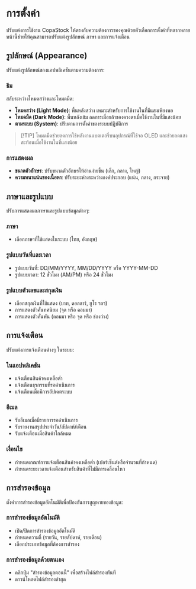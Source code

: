 # การตั้งค่า 

ปรับแต่งการใช้งาน CopaStock ให้ตรงกับความต้องการของคุณด้วยตัวเลือกการตั้งค่าที่หลากหลาย หน้านี้ช่วยให้คุณสามารถปรับแต่งรูปลักษณ์ ภาษา และการแจ้งเตือน

## รูปลักษณ์ (Appearance)

ปรับแต่งรูปลักษณ์ของแอปพลิเคชันตามความต้องการ:

### ธีม
สลับระหว่างโหมดสว่างและโหมดมืด:
- **โหมดสว่าง (Light Mode)**: พื้นหลังสว่าง เหมาะสำหรับการใช้งานในที่มีแสงเพียงพอ
- **โหมดมืด (Dark Mode)**: พื้นหลังเข้ม ลดการเมื่อยล้าของดวงตาเมื่อใช้งานในที่มีแสงน้อย
- **ตามระบบ (System)**: ปรับตามการตั้งค่าของระบบปฏิบัติการ

> [!TIP] โหมดมืดช่วยลดการใช้พลังงานแบตเตอรี่บนอุปกรณ์ที่ใช้จอ OLED และช่วยลดแสงสะท้อนเมื่อใช้งานในที่แสงน้อย

### การแสดงผล
- **ขนาดตัวอักษร**: ปรับขนาดตัวอักษรให้อ่านง่ายขึ้น (เล็ก, กลาง, ใหญ่)
- **ความหนาแน่นของเนื้อหา**: ปรับระยะห่างระหว่างองค์ประกอบ (แน่น, กลาง, กระจาย)

## ภาษาและรูปแบบ

ปรับการแสดงผลภาษาและรูปแบบข้อมูลต่างๆ:

### ภาษา
- เลือกภาษาที่ใช้แสดงในระบบ (ไทย, อังกฤษ)

### รูปแบบวันที่และเวลา
- รูปแบบวันที่: DD/MM/YYYY, MM/DD/YYYY หรือ YYYY-MM-DD
- รูปแบบเวลา: 12 ชั่วโมง (AM/PM) หรือ 24 ชั่วโมง

### รูปแบบตัวเลขและสกุลเงิน
- เลือกสกุลเงินที่ใช้แสดง (บาท, ดอลลาร์, ยูโร ฯลฯ)
- การแสดงตัวคั่นทศนิยม (จุด หรือ คอมมา)
- การแสดงตัวคั่นพัน (คอมมา หรือ จุด หรือ ช่องว่าง)

## การแจ้งเตือน

ปรับแต่งการแจ้งเตือนต่างๆ ในระบบ:

### ในแอปพลิเคชัน
- แจ้งเตือนสินค้าคงเหลือต่ำ
- แจ้งเตือนธุรกรรมที่รอดำเนินการ
- แจ้งเตือนเมื่อมีการอัปเดตระบบ

### อีเมล
- รับอีเมลเมื่อมีรายการรอดำเนินการ
- รับรายงานสรุปประจำวัน/สัปดาห์/เดือน
- รับแจ้งเตือนเมื่อสินค้าใกล้หมด

### เงื่อนไข
- กำหนดเกณฑ์การแจ้งเตือนสินค้าคงเหลือต่ำ (เปอร์เซ็นต์หรือจำนวนที่กำหนด)
- กำหนดระยะเวลาแจ้งเตือนสำหรับสินค้าที่ไม่มีการเคลื่อนไหว

## การสำรองข้อมูล

ตั้งค่าการสำรองข้อมูลอัตโนมัติเพื่อป้องกันการสูญหายของข้อมูล:

### การสำรองข้อมูลอัตโนมัติ
- เปิด/ปิดการสำรองข้อมูลอัตโนมัติ
- กำหนดความถี่ (รายวัน, รายสัปดาห์, รายเดือน)
- เลือกประเภทข้อมูลที่ต้องการสำรอง

### การสำรองข้อมูลด้วยตนเอง
- คลิกปุ่ม "สำรองข้อมูลตอนนี้" เพื่อสร้างไฟล์สำรองทันที
- ดาวน์โหลดไฟล์สำรองล่าสุด